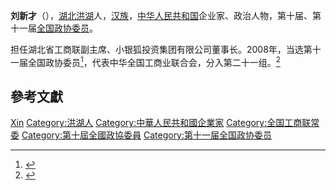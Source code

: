 '''刘新才'''（{{bd|1962年||}}），[[湖北|湖北]][[洪湖|洪湖]]人，[[汉族|汉族]]，[[中华人民共和国|中华人民共和国]]企业家、政治人物，第十届、第十一届[[全国政协委员|全国政协委员]]。

担任湖北省工商联副主席、小银狐投资集团有限公司董事长。2008年，当选第十一届全国政协委员<ref>{{cite news|title=第十一届全国政协委员名单|url=http://www.indaa.com.cn/zt/2009qglh/zxzs/200903/t20090303_127573.html|accessdate=2013-04-09|newspaper=新华社北京1月25日电 中国人民政治协商会议第十一届全国委员会委员名单(共2237人，2008年1月25日政协第十届全国委员会常务委员会第二十次会议通过)|date=2008年1月25日|deadurl=yes|archiveurl=https://web.archive.org/web/20130928014403/http://www.indaa.com.cn/zt/2009qglh/zxzs/200903/t20090303_127573.html|archivedate=2013年9月28日}}</ref>，代表中华全国工商业联合会，分入第二十一组。<ref>{{cite news|title=全国政协信息-刘新才|url=http://www.cppcc.gov.cn/CMS/wylibary/showJcwyxtInfoWylibary.action?tabJcwyxt.guid=11W0007080&wytype=wjwy|accessdate=2013-04-11|newspaper=全国政协委员会|archive-date=2019-07-28|archive-url=https://web.archive.org/web/20190728134729/http://www.cppcc.gov.cn/CMS/wylibary/showJcwyxtInfoWylibary.action?tabJcwyxt.guid=11W0007080&wytype=wjwy|dead-url=no}}</ref>

== 參考文獻 ==
{{reflist}}

{{中国政治人物小作品}}
{{中华全国工商业联合会第九届执行委员会}}
{{中华全国工商业联合会第十届执行委员会}}

{{Authority control}}
{{DEFAULTSORT:Liu刘}}
[[Category:刘姓|Xin]]
[[Category:洪湖人|Category:洪湖人]]
[[Category:中華人民共和國企業家|Category:中華人民共和國企業家]]
[[Category:全国工商联常委|Category:全国工商联常委]]
[[Category:第十屆全國政協委員|Category:第十屆全國政協委員]]
[[Category:第十一届全国政协委员|Category:第十一届全国政协委员]]
